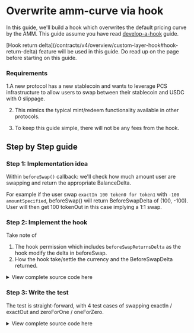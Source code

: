 
# Overwrite amm-curve via hook

In this guide, we'll build a hook which overwrites the default pricing curve by the AMM. This guide assume you have read [develop-a-hook](/contracts/v4/guides/develop-a-hook) guide.

<Callout type="info">
[Hook return delta](/contracts/v4/overview/custom-layer-hook#hook-return-delta) feature will be used in this guide. Do read up on the page before starting on this guide.
</Callout>

### Requirements

1.A new protocol has a new stablecoin and wants to leverage PCS infrastructure to allow users to swap between their stablecoin and USDC with 0 slippage.

2. This mimics the typical mint/redeem functionality available in other protocols.

3. To keep this guide simple, there will not be any fees from the hook.

## Step by Step guide

### Step 1: Implementation idea

Within `beforeSwap()` callback: we'll check how much amount user are swapping and return the appropriate BalanceDelta.

For example if the user swap `exactIn 100 token0 for token1` with `-100 amountSpecified`, beforeSwap() will return BeforeSwapDelta of (100, -100). User will then get 100 tokenOut in this case implying a 1:1 swap. 


### Step 2: Implement the hook

Take note of 

1. The hook permission which includes `beforeSwapReturnsDelta` as the hook modify the delta in beforeSwap.
2. How the hook take/settle the currency and the BeforeSwapDelta returned.

<details>
    <summary> View complete source code here </summary>

```solidity [src/pool-cl/CustomAMMCurveHook.sol]
// [!include ~/snippets/CustomAMMCurveHook.sol]
```
</details>


### Step 3: Write the test 

The test is straight-forward, with 4 test cases of swapping exactIn / exactOut and zeroForOne / oneForZero.

<details>
    <summary> View complete source code here </summary>

```solidity [src/pool-cl/CustomAMMCurveHook.t.sol]
// [!include ~/snippets/CustomAMMCurveHook.t.sol]
```
</details>